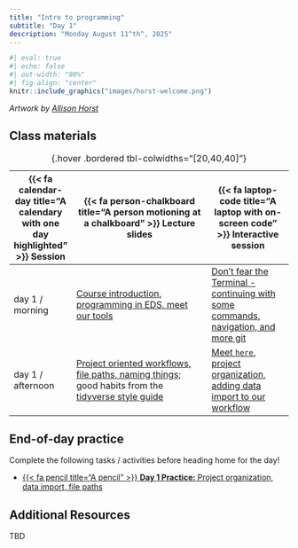 ```yaml
---
title: "Intro to programming"
subtitle: "Day 1"
description: "Monday August 11^th^, 2025"
---
```


```r
#| eval: true
#| echo: false
#| out-width: "80%"
#| fig-align: "center"
knitr::include_graphics("images/horst-welcome.png")
```

:::{.gray-text .center-text}
*Artwork by [Allison Horst](https://allisonhorst.com/)*
:::

<!-- ## Pre-class prep -->

<!-- No pre-class prep before our first day of class! -->

## Class materials

| {{< fa calendar-day title="A calendary with one day highlighted" >}} Session  | {{< fa person-chalkboard title="A person motioning at a chalkboard" >}} Lecture slides  |  {{< fa laptop-code title="A laptop with on-screen code" >}} Interactive session |
|-------------------|-----------------------------------------------------------------------------------------------------------------------------------------------------|----------------------------------------------------------------------------------|
| day 1 / morning   | [Course introduction, programming in EDS, meet our tools](https://docs.google.com/presentation/d/1rQhErlT1nBF1xs9bzPWRMzGBeSTnNuSDV5vW7eYEswo/present?usp=sharing){target="_blank"} | [Don't fear the Terminal - continuing with some commands, navigation, and more git](interactive-sessions/interactive-session-1a.qmd){target="_blank"} |
| day 1 / afternoon | [Project oriented workflows, file paths, naming things;](https://docs.google.com/presentation/d/10AOZ2Qkl011zhhICHGLG5nR6pfumvAC8Ce-_dg-DXfs/present?usp=sharing){target="_blank"} good habits from the [tidyverse style guide](https://style.tidyverse.org/){target="_blank"} | [Meet `here`, project organization, adding data import to our workflow](interactive-sessions/interactive-session-1b.qmd){target="_blank"} |
: {.hover .bordered tbl-colwidths="[20,40,40]"} 

## End-of-day practice

Complete the following tasks / activities before heading home for the day!

- [{{< fa pencil title="A pencil" >}} **Day 1 Practice:** Project organization, data import, file paths](eod-practice/eod-day1.qmd){target="_blank"}

## Additional Resources

TBD

